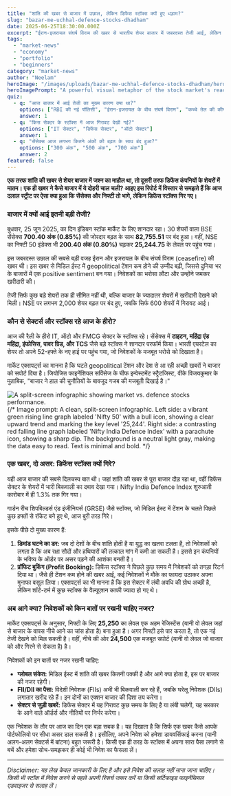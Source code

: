 ```yaml
---
title: "शांति की खबर से बाजार में उछाल, लेकिन डिफेंस स्टॉक्स क्यों हुए धड़ाम?"
slug: "bazar-me-uchhal-defence-stocks-dhadham"
date: 2025-06-25T18:30:00.000Z
excerpt: "ईरान-इजरायल संघर्ष विराम की खबर से भारतीय शेयर बाजार में जबरदस्त तेजी आई, लेकिन इसी खबर ने डिफेंस स्टॉक्स में भारी गिरावट ला दी। जानिए कैसे एक ही खबर ने बाजार में दोहरी चाल चली और निवेशकों के लिए इसमें क्या सबक है।"
tags:
  - "market-news"
  - "economy"
  - "portfolio"
  - "beginners"
category: "market-news"
author: "Neelam"
heroImage: "/images/uploads/bazar-me-uchhal-defence-stocks-dhadham/hero-image.jpg"
heroImagePrompt: "A powerful visual metaphor of the stock market's reaction to peace, set on a stylized Dalal Street. On the left, a dynamic, glowing green bull charges forward, representing the market rally. On the right, military hardware like a tank and missiles are covered in dust and cobwebs, symbolizing the decline of defence stocks. The lighting is dramatic: bright, optimistic light on the bull's side, and a darker, shadowy atmosphere on the defence side. The image clearly visualizes the headline: 'Peace is Bullish'."
quiz:
  - q: "आज बाजार में आई तेजी का मुख्य कारण क्या था?"
    options: ["RBI की नई पॉलिसी", "ईरान-इजरायल के बीच संघर्ष विराम", "कच्चे तेल की कीमतों में बढ़ोतरी"]
    answer: 1
  - q: "किस सेक्टर के स्टॉक्स में आज गिरावट देखी गई?"
    options: ["IT सेक्टर", "डिफेंस सेक्टर", "ऑटो सेक्टर"]
    answer: 1
  - q: "सेंसेक्स आज लगभग कितने अंकों की बढ़त के साथ बंद हुआ?"
    options: ["300 अंक", "500 अंक", "700 अंक"]
    answer: 2
featured: false
---
```


**एक तरफ शांति की खबर से शेयर बाजार में जश्न का माहौल था, तो दूसरी तरफ डिफेंस कंपनियों के शेयरों में मातम। एक ही खबर ने कैसे बाजार में ये दोहरी चाल चली? आइए इस रिपोर्ट में विस्तार से समझते हैं कि आज दलाल स्ट्रीट पर ऐसा क्या हुआ कि सेंसेक्स और निफ्टी तो भागे, लेकिन डिफेंस स्टॉक्स गिर गए।**

### बाजार में क्यों आई इतनी बड़ी तेजी?

बुधवार, 25 जून 2025, का दिन इंडियन स्टॉक मार्केट के लिए शानदार रहा। 30 शेयरों वाला BSE सेंसेक्स **700.40 अंक (0.85%)** की जोरदार बढ़त के साथ **82,755.51** पर बंद हुआ। वहीं, NSE का निफ्टी 50 इंडेक्स भी **200.40 अंक (0.80%)** चढ़कर **25,244.75** के लेवल पर पहुंच गया।

इस जबरदस्त उछाल की सबसे बड़ी वजह ईरान और इजरायल के बीच संघर्ष विराम (ceasefire) की खबर थी। इस खबर से मिडिल ईस्ट में geopolitical टेंशन कम होने की उम्मीद बढ़ी, जिससे दुनिया भर के बाजारों में एक positive sentiment बन गया। निवेशकों का भरोसा लौटा और उन्होंने जमकर खरीदारी की।

तेजी सिर्फ कुछ बड़े शेयरों तक ही सीमित नहीं थी, बल्कि बाजार के ज्यादातर शेयरों में खरीदारी देखने को मिली। NSE पर लगभग 2,000 शेयर बढ़त पर बंद हुए, जबकि सिर्फ 600 शेयरों में गिरावट आई।

### कौन से सेक्टर्स और स्टॉक्स रहे आज के हीरो?

आज की रैली के हीरो IT, ऑटो और FMCG सेक्टर के स्टॉक्स रहे। सेंसेक्स में **टाइटन, महिंद्रा एंड महिंद्रा, इंफोसिस, पावर ग्रिड, और TCS** जैसे बड़े स्टॉक्स ने शानदार परफॉर्म किया। भारती एयरटेल का शेयर तो अपने 52-हफ्ते के नए हाई पर पहुंच गया, जो निवेशकों के मजबूत भरोसे को दिखाता है।

मार्केट एक्सपर्ट्स का मानना है कि घटते geopolitical टेंशन और देश से आ रही अच्छी खबरों ने बाजार को सपोर्ट दिया है। जियोजित फाइनेंशियल सर्विसेज के चीफ इन्वेस्टमेंट स्ट्रैटजिस्ट, वीके विजयकुमार के मुताबिक, "बाजार ने हाल की चुनौतियों के बावजूद गजब की मजबूती दिखाई है।"

![A split-screen infographic showing market vs. defence stocks performance.](/images/uploads/bazar-me-uchhal-defence-stocks-dhadham/market-vs-defence.jpg)
{/* Image prompt: A clean, split-screen infographic. Left side: a vibrant green rising line graph labeled 'Nifty 50' with a bull icon, showing a clear upward trend and marking the key level '25,244'. Right side: a contrasting red falling line graph labeled 'Nifty India Defence Index' with a parachute icon, showing a sharp dip. The background is a neutral light gray, making the data easy to read. Text is minimal and bold. */}

### एक खबर, दो असर: डिफेंस स्टॉक्स क्यों गिरे?

यही आज बाजार की सबसे दिलचस्प बात थी। जहां शांति की खबर से पूरा बाजार दौड़ रहा था, वहीं डिफेंस सेक्टर के शेयरों में भारी बिकवाली का दबाव देखा गया। Nifty India Defence Index शुरुआती कारोबार में ही 1.3% तक गिर गया।

गार्डन रीच शिपबिल्डर्स एंड इंजीनियर्स (GRSE) जैसे स्टॉक्स, जो मिडिल ईस्ट में टेंशन के चलते पिछले कुछ हफ्तों से रॉकेट बने हुए थे, आज बुरी तरह गिरे।

इसके पीछे दो मुख्य कारण हैं:
1.  **डिमांड घटने का डर:** जब दो देशों के बीच शांति होती है या युद्ध का खतरा टलता है, तो निवेशकों को लगता है कि अब रक्षा सौदों और हथियारों की तत्काल मांग में कमी आ सकती है। इससे इन कंपनियों के भविष्य के ऑर्डर पर असर पड़ने की आशंका बनती है।
2.  **प्रॉफिट बुकिंग (Profit Booking):** डिफेंस स्टॉक्स ने पिछले कुछ समय में निवेशकों को तगड़ा रिटर्न दिया था। जैसे ही टेंशन कम होने की खबर आई, कई निवेशकों ने मौके का फायदा उठाकर अपना मुनाफा वसूल लिया। एक्सपर्ट्स का भी मानना है कि इस सेक्टर में लंबी अवधि की ग्रोथ अच्छी है, लेकिन शॉर्ट-टर्म में कुछ स्टॉक्स के वैल्यूएशन काफी ज्यादा हो गए थे।

### अब आगे क्या? निवेशकों को किन बातों पर रखनी चाहिए नजर?

मार्केट एक्सपर्ट्स के अनुसार, निफ्टी के लिए **25,250** का लेवल एक अहम रेजिस्टेंस (यानी वो लेवल जहां से बाजार के वापस नीचे आने का चांस होता है) बना हुआ है। अगर निफ्टी इसे पार करता है, तो एक नई तेजी देखने को मिल सकती है। वहीं, नीचे की ओर **24,500** एक मजबूत सपोर्ट (यानी वो लेवल जो बाजार को और गिरने से रोकता है) है।

निवेशकों को इन बातों पर नजर रखनी चाहिए:
*   **ग्लोबल संकेत:** मिडिल ईस्ट में शांति की खबर कितनी पक्की है और आगे क्या होता है, इस पर बाजार की नजर रहेगी।
*   **FII/DII का पैसा:** विदेशी निवेशक (FIIs) अभी भी बिकवाली कर रहे हैं, जबकि घरेलू निवेशक (DIIs) लगातार खरीद रहे हैं। इन दोनों का एक्शन बाजार की दिशा तय करेगा।
*   **सेक्टर से जुड़ी खबरें:** डिफेंस सेक्टर में यह गिरावट कुछ समय के लिए है या लंबी चलेगी, यह सरकार के आने वाले ऑर्डर्स और नीतियों पर निर्भर करेगा।

एक निवेशक के तौर पर आज का दिन एक बड़ा सबक है। यह दिखाता है कि सिर्फ एक खबर कैसे आपके पोर्टफोलियो पर सीधा असर डाल सकती है। इसीलिए, अपने निवेश को हमेशा डायवर्सिफाई करना (यानी अलग-अलग सेक्टर्स में बांटना) बहुत जरूरी है। किसी एक ही तरह के स्टॉक्स में अपना सारा पैसा लगाने से बचें और हमेशा सोच-समझकर ही कोई भी निवेश का फैसला लें।

---
*Disclaimer: यह लेख केवल जानकारी के लिए है और इसे निवेश की सलाह नहीं माना जाना चाहिए। किसी भी स्टॉक में निवेश करने से पहले अपनी रिसर्च जरूर करें या किसी सर्टिफाइड फाइनेंसियल एडवाइजर से सलाह लें।*